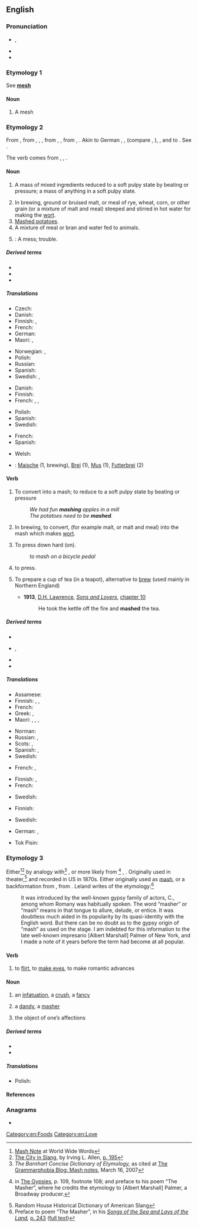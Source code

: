 {{also|Mash|MASH}}
==English==

===Pronunciation===
* {{enPR|măsh}}, {{IPA|/mæʃ/|lang=en}}
* {{audio|en-us-mash.ogg|Audio (US)|lang=en}}
* {{rhymes|æʃ|lang=en}}

===Etymology 1===
See '''[[mesh]]'''

====Noun====
{{en-noun|es}}

# {{lb|en|obsolete}} A mesh

===Etymology 2===
{{PIE root|en|meyḱ}}
From {{etyl|enm|en}} {{m|enm|mash}}, from {{etyl|ang|en}} {{m|ang|mæsc|mǣsc-}}, {{m|ang|masc|māsc-}}, {{m|ang|max|māx-}}, from {{etyl|gem-pro|en}} {{m|gem-pro|*maiskaz}}, {{m|gem-pro|*maiskō||mixture, mash}}, from {{etyl|ine-pro|en}} {{m|ine-pro|*meyǵ-}}, {{m|ine-pro|*meyḱ-||to mix}}. Akin to German {{m|de|Meisch}}, {{m|de|Maische||mash}}, (compare {{m|de|meischen}}, {{m|de|maischen||to mash, wash}}), {{cog|sv|mäsk||mash}}, and to {{cog|ang|miscian||to mix}}. See {{l|en|mix}}.

The verb comes from {{etyl|enm|en}} {{m|enm|meshen}}, {{m|enm|meissen}}, {{m|enm|mæschen||to beat into a mash}}.

====Noun====
{{en-noun|~|es}}

# {{lb|en|uncountable}} A mass of mixed ingredients reduced to a soft pulpy state by beating or pressure; a mass of anything in a soft pulpy state.
# In brewing, ground or bruised malt, or meal of rye, wheat, corn, or other grain (or a mixture of malt and meal) steeped and stirred in hot water for making the [[wort]].
# [[mashed potatoes|Mashed potatoes]].<!--full definition is at "mashed potatoes"-->
# A mixture of meal or bran and water fed to animals.
# {{lb|en|obsolete}}: A mess; trouble.
#: {{rfquotek|Beaumont and Fletcher}}

=====Derived terms=====
* {{l|en|instant mash}}
* {{l|en|mash tun}}<!--'''Mash tun''', a large tub used in making mash and wort-->
* {{l|en|mash vat}}

=====Translations=====
{{trans-top|a mass of mixed ingredients}}
* Czech: {{t+|cs|kaše|f}}
* Danish: {{t+|da|grød}}
* Finnish: {{t+|fi|muusi}}, {{t+|fi|sose}}
* French: {{t+|fr|purée|f}}
* German: {{t+|de|Brei|m}}
* Maori: {{t|mi|pāhia}}, {{t|mi|kōhari}} {{qualifier|refers to mashed food}}
{{trans-mid}}
* Norwegian: {{t+|no|mos|m}}, {{t+|no|grøt|m}}
* Polish: {{t+|pl|miazga|f}}
* Russian: {{t+|ru|пюре|n|sc=Cyrl}}
* Spanish: {{t+|es|mezcla|f}}
* Swedish: {{t+|sv|mos}}, {{t+|sv|gröt}}
{{trans-bottom}}

{{trans-top|in brewing}}
* Danish: {{t|da|mæsk}}
* Finnish: {{t+|fi|mäski}}
* French: {{t+|fr|empâtage|m}}, {{t+|fr|brassin|m}}, {{t|fr|maische|f}}
{{trans-mid}}
* Polish: {{t+|pl|zacier|m}}
* Spanish: {{t|es|malta remojada|f}}
* Swedish: {{t+|sv|mäsk}}
{{trans-bottom}}

{{trans-see|mashed potatoes}}

{{trans-top|a mixture of meal or bran and water fed to animals}}
* French: {{t+|fr|mash|m}}
* Spanish: {{t+|es|amasijo|m}}
{{trans-mid}}
* Welsh: {{t|cy|llith|m}}
{{trans-bottom}}

{{trans-top|obsolete: a mess; trouble}}
{{trans-mid}}
{{trans-bottom}}

{{checktrans-top}}
* {{ttbc|de}}: [[Maische]] {{g|f}} (1, brewing), [[Brei]] {{g|m}} (1), [[Mus]] {{g|n}} (1), [[Futterbrei]] {{g|m}} (2)
{{trans-mid}}
{{trans-bottom}}

====Verb====
{{en-verb|es}}

# {{lb|en|transitive}} To convert into a mash; to reduce to a soft pulpy state by beating or pressure
#: ''We had fun '''mashing''' apples in a mill''
#: ''The potatoes need to be '''mashed'''.''
# {{lb|en|transitive}} In brewing, to convert, (for example malt, or malt and meal) into the mash which makes [[wort]].
# {{lb|en|transitive}} To press down hard (on).
#: ''to mash on a bicycle pedal''
# {{lb|en|transitive|southern US|informal}} to press.
# {{lb|en|transitive|UK}} To prepare a cup of tea (in a teapot), alternative to [[brew]] (used mainly in Northern England)
#* '''1913''', [[w:D. H. Lawrence|D.H. Lawrence]], ''[[s:Sons_and_Lovers|Sons and Lovers]]'', [[s:Sons and Lovers/Chapter 10|chapter 10]]
#*: He took the kettle off the fire and '''mashed''' the tea.

=====Derived terms=====
* {{l|en|mashing}}
<!--* [[mashing tub]], a tub for making the mash in breweries and distilleries-->
* {{l|en|mashed potato}}, {{l|en|mashed potatoes}}<!-- plural noun (Originally lower class colloquial from early 1900s) Potatoes which have been boiled and mashed to a pulpy consistency, usu. with sparing addition of milk, salt, butter, or other flavoring. It is a popular accompaniment to a meat course-->
* {{l|en|bangers and mash}}
* {{l|en|mashup}}

=====Translations=====
{{trans-top|convert (something) into a mash}}
* Assamese: {{t|as|পিটিকা}}
* Finnish: {{t|fi|muusata}}, {{t+|fi|muhentaa}}, {{t|fi|survoa}}
* French: {{t+|fr|écraser}}
* Greek: {{t+|el|πολτοποιώ}}, {{t+|el|λιώνω}}
* Maori: {{t|mi|whakapē}}, {{t|mi|kōhari}}, {{t|mi|penupenu}}, {{t|mi|pehu}}
{{trans-mid}}
* Norman: {{t|nrf|hadgi}}
* Russian: {{t+|ru|пюрировать}}, {{t|ru|[[превращать]] в [[пюре]]}}
* Scots: {{t|sco|champ}}, {{t|sco|pran}}
* Spanish: {{t+|es|machacar}}, {{t|es|hacer puré}}
* Swedish: {{t+|sv|mosa}}
{{trans-bottom}}

{{trans-top|to steep grains in brewing}}
* French: {{t+|fr|tremper}}, {{t+|fr|empâter}}
{{trans-mid}}
{{trans-bottom}}

{{trans-top|press down hard on (something)}}
* Finnish: {{t|fi|survoa}}, {{t|fi|survaista}}
* French: {{t+|fr|écraser}}
{{trans-mid}}
* Swedish: {{t+|sv|mosa}}
{{trans-bottom}}

{{trans-top|press (something)}}
* Finnish: {{t+|fi|puristaa}}
{{trans-mid}}
* Swedish: {{t+|sv|mosa}}
{{trans-bottom}}

{{checktrans-top}}
* German: {{t+check|de|mischen}}, {{t+check|de|zerstampfen}}
{{trans-mid}}
* Tok Pisin: {{t-check|tpi|paitim}}
{{trans-bottom}}

===Etymology 3===
Either<ref>[http://www.worldwidewords.org/qa/qa-mas1.htm Mash Note] at World Wide Words</ref><ref>[http://books.google.com/books?id=j41z0yeKbeIC&pg=PA195&dq=masher The City in Slang], by Irving L. Allen, [http://books.google.com/books?id=j41z0yeKbeIC&pg=PA195&dq=masher p. 195]</ref> by analogy with<ref>''The Barnhart Concise Dictionary of Etymology,'' as cited at [http://www.grammarphobia.com/blog/2007/03/mash-notes.html The Grammarphobia Blog: Mash notes], March 16, 2007</ref> {{m|en|mash||to press, to soften}}, or more likely from {{etyl|rom|en}}<ref>{{w|Charles Godfrey Leland}} in [http://www.gutenberg.org/etext/22939 The Gypsies], p. 109, footnote 108; and preface to his poem “The Masher”, where he credits the etymology to [Albert Marshall] Palmer, a Broadway producer.</ref> {{m|rom|masha||a fascinator, an enticer}}, {{m|rom|mashdva||fascination, enticement}}. Originally used in theater,<ref>Random House Historical Dictionary of American Slang</ref> and recorded in US in 1870s. Either originally used as [[mash]], or a backformation from {{m|en|masher}}, from {{m|en|masha}}. Leland writes of the etymology:<ref>Preface to poem “The Masher”, in his ''[http://books.google.com/books?id=B2GmNo96450C Songs of the Sea and Lays of the Land],'' [http://books.google.com/books?id=B2GmNo96450C&printsec=frontcover#PPA243,M1 p. 243] ([http://www.archive.org/stream/songsofthesea00lelarich/songsofthesea00lelarich_djvu.txt full text])</ref>
: It was introduced by the well-known gypsy family of actors, C., among whom Romany was habitually spoken. The word “masher” or “mash” means in that tongue to allure, delude, or entice. It was doubtless much aided in its popularity by its quasi-identity with the English word. But there can be no doubt as to the gypsy origin of “mash” as used on the stage. I am indebted for this information to the late well-known impresario [Albert Marshall] Palmer of New York, and I made a note of it years before the term had become at all popular.

====Verb====
{{en-verb|mashes|mashing|mashed}}

# to [[flirt]], to [[make eyes]], to make romantic advances

====Noun====
{{en-noun|es}}

# {{lb|en|obsolete}} an [[infatuation]], a [[crush]], a [[fancy]]
# {{lb|en|obsolete}} a [[dandy]], a [[masher]]
# {{lb|en|obsolete}} the object of one’s affections {{qualifier|either sex}}

=====Derived terms=====
* {{l|en|mash note}}
* {{l|en|masher}}

=====Translations=====
{{trans-top|an infatuation, a crush, a fancy}}
* Polish: {{t+|pl|flirt|m}}
{{trans-mid}}
{{trans-bottom}}

====References====
<references/>

===Anagrams===
* {{anagrams|en|a=ahms|AMHS|HMAS|HSAM|MHAs|MSHA|Mahs|SAHM|Sahm|hams|sham}}

[[Category:en:Foods]]
[[Category:en:Love]]